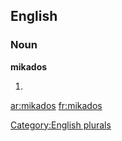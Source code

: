 
==English==

===Noun===
'''mikados'''

# {{plural of|[[mikado]]}}

[[Category:English plurals]]

[[ar:mikados]]
[[fr:mikados]]
